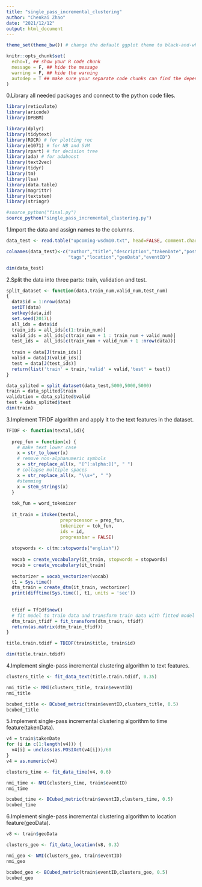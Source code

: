 ---
title: "single_pass_incremental_clustering"
author: "Chenkai Zhao"
date: "2021/12/12"
output: html_document
---

```{r setup, include=FALSE}
theme_set(theme_bw()) # change the default ggplot theme to black-and-white

knitr::opts_chunk$set(
  echo=T, ## show your R code chunk
  message = F, ## hide the message
  warning = F, ## hide the warning
  autodep = T ## make sure your separate code chunks can find the dependencies (from other code chunk)
)
```

0.Library all needed packages and connect to the python code files.
```{r}
library(reticulate)
library(aricode)
library(DPBBM)

library(dplyr)
library(tidytext)
library(ROCR) # for plotting roc
library(e1071) # for NB and SVM
library(rpart) # for decision tree
library(ada) # for adaboost
library(text2vec)
library(tidyr)
library(tm)
library(lsa)
library(data.table)
library(magrittr)
library(textstem)
library(stringr)

#source_python("final.py")
source_python("single_pass_incremental_clustering.py")
```

1.Import the data and assign names to the columns.
```{r}
data_test <- read.table("upcoming-wsdm10.txt", head=FALSE, comment.char = "", quote = "", sep ="\t", fill=T, encoding = "UTF-8")

colnames(data_test)<-c("author","title","description","takenDate","postedDate",
                       "tags","location","geoData","eventID")

dim(data_test)
```

2.Split the data into three parts: train, validation and test.
```{r}
split_dataset <- function(data,train_num,valid_num,test_num)
{
  data$id = 1:nrow(data)
  setDT(data)
  setkey(data,id)
  set.seed(2017L)
  all_ids = data$id
  train_ids = all_ids[c(1:train_num)]
  valid_ids = all_ids[c(train_num + 1 : train_num + valid_num)]
  test_ids =  all_ids[c(train_num + valid_num + 1 :nrow(data))]
  
  train = data[J(train_ids)]
  valid = data[J(valid_ids)]
  test = data[J(test_ids)] 
  return(list('train' = train,'valid' = valid,'test' = test))
}

data_splited = split_dataset(data_test,5000,5000,5000)
train = data_splited$train
validation = data_splited$valid
test = data_splited$test
dim(train)
```

3.Implement TFIDF algorithm and apply it to the text features in the dataset.
```{r}
TFIDF <- function(textal,id){
  
  prep_fun = function(x) {
    # make text lower case
    x = str_to_lower(x)
    # remove non-alphanumeric symbols
    x = str_replace_all(x, "[^[:alpha:]]", " ")
    # collapse multiple spaces
    x = str_replace_all(x, "\\s+", " ")
    #stemming
    x = stem_strings(x)
  }
  
  tok_fun = word_tokenizer
  
  it_train = itoken(textal, 
                    preprocessor = prep_fun, 
                    tokenizer = tok_fun, 
                    ids = id, 
                    progressbar = FALSE)
  
  stopwords <- c(tm::stopwords("english"))
  
  vocab = create_vocabulary(it_train, stopwords = stopwords)
  vocab = create_vocabulary(it_train)
  
  vectorizer = vocab_vectorizer(vocab)
  t1 = Sys.time()
  dtm_train = create_dtm(it_train, vectorizer)
  print(difftime(Sys.time(), t1, units = 'sec'))
  
  
  tfidf = TfIdf$new()
  # fit model to train data and transform train data with fitted model
  dtm_train_tfidf = fit_transform(dtm_train, tfidf)
  return(as.matrix(dtm_train_tfidf)) 
}

title.train.tdidf = TDIDF(train$title, train$id)

dim(title.train.tdidf)
```

4.Implement single-pass incremental clustering algorithm to text features.
```{r}
clusters_title <- fit_data_text(title.train.tdidf, 0.35)

nmi_title <- NMI(clusters_title, train$eventID)
nmi_title

bcubed_title <- BCubed_metric(train$eventID,clusters_title, 0.5)
bcubed_title
```

5.Implement single-pass incremental clustering algorithm to time feature(takenData).
```{r}
v4 = train$takenDate
for (i in c(1:length(v4))) {
  v4[i] = unclass(as.POSIXct(v4[i]))/60
}
v4 = as.numeric(v4)

clusters_time <- fit_data_time(v4, 0.6)

nmi_time <- NMI(clusters_time, train$eventID)
nmi_time

bcubed_time <- BCubed_metric(train$eventID,clusters_time, 0.5)
bcubed_time
```


6.Implement single-pass incremental clustering algorithm to location feature(geoData).
```{r}
v8 <- train$geoData

clusters_geo <- fit_data_location(v8, 0.3)

nmi_geo <- NMI(clusters_geo, train$eventID)
nmi_geo

bcubed_geo <- BCubed_metric(train$eventID,clusters_geo, 0.5)
bcubed_geo
```




